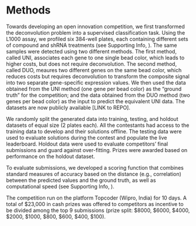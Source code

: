 Methods
========

Towards developing an open innovation competition, we first transformed the deconvolution problem into a supervised classification task. Using the L1000 assay, we profiled six 384-well plates, each containing different sets of compound and shRNA treatments (see Supporting Info, \ref{data-gen}). The same samples were detected using two different methods. The first method, called UNI, associates each gene to one single bead color, which leads to higher costs, but does not require deconvolution.
The second method, called DUO, meaures two different genes on the same bead color, which reduces costs but requires deconvolution to transform the composite signal into two separate gene-specific expression values.
We then used the data obtained from the UNI method (one gene per bead color) as the "ground truth" for the competition; and the data obtained from the DUO method (two genes per bead color) as the input to predict the equivalent UNI data. The datasets are now publicly available [LINK to REPO]. 

<!-- To do so, the genes are mixed in 1:2 ratio so that the composite signal should have two peaks: a bigger peak for the cluster to the gene for which a larger proportion of beads are present, and a smaller peak representing the other gene.  -->

We randomly split the generated data into training, testing, and holdout datasets of equal size (2 plates each). All the contestants had access to the training data to develop and their solutions offline. The testing data were used to evaluate solutions during the contest and populate the live leaderboard. Holdout data were used to evaluate competitors’ final submissions and guard against over-fitting. Prizes were awarded based on performance on the holdout dataset. 

<!-- FOOTNOTE: Since the L1000 assay returns gene-expression profiles for 978 genes, we combined data from two plates to match the amount of data produced.  -->

To evaluate submissions, we developed a scoring function that combines standard measures of accuracy based on the distance (e.g., correlation) between the predicted values and the ground truth, as well as computational speed (see Supporting Info, \ref{scoring-function}).

The competition run on the platform Topcoder (Wipro, India) for 10 days. A total of $23,000 in cash prizes was offered to competitors as incentive to be divided among the top 9 submissions (prize split: $8000, $6000, $4000, $2000, $1000, $800, $600, $400, $100). 

<!-- (spearman rank correlation between algorithmic predictions and the ground-truth data, and AUC between extreme-modulations predicted based on DUO data and observed extreme modulations in UNI data) -->

<!-- 
In biomedical research, our focus here, deconvolution problems are common in multianalyte assay methods. These methods are widely used to do X, Y and Z. In general terms, multianalyte assay methods are based on microspheres with different fluorescence decay times. This feature can be used to do X, Y, and Z. [EXPLAIN BRIEFLY CMap PROBLEM].
One problem with existing approaches is that they […. ]

To identify accurate methods we launched an open challenge that allowed a rapid exploration of different approaches. Key ingredients of there challenges are:
training and testing dataset
benchmark solution to improve
 -->
<!-- alt. wording
In a single experiment, CMap makes 488 measurements, each made by a different colored bead. Each measurement produces an intensity histogram (a list of integers), which characterizes the expression of two distinct genes in the given sample (for a total of 488 x 2 = 976 genes). The genes are mixed in 2:1 ratio. Thus, the areas under the peaks have 2:1 ratio, which enables association of each peak with a specific gene. In the ideal case, each histogram consists of two peaks (see Figure 1), each corresponding to a single gene. 
-->

<!-- alt. wording
Although the scanner is designed to detect only 500 different bead types, CMap uses it to measure ~1,000 landmark genes (978 genes to be exact). Of the 500 available types, 12 are used to measure controls. The remaining 488 colors are each used to measure two genes. The 976 landmark genes (excluding two genes that are measured independently) are grouped into pairs and coupled to beads of the same color. Genes coupled to the same bead color are combined in a ratio of 2:1 prior to use. So, the detected signal intensity for each bead color provides a composite measure of the abundance of the transcripts of the two genes.
-->

<!-- 
## Statistical deconvolution of gene-specific expression profiles.

In each sample, assume fluorescent-intensity values $X_{ij}$ for beads $i=1,2,\dots, n$ and analytes $j=1,2,\dots, J$, and gene-specific proportions $w_{ik}$ for beads $i=1,2,\dots, n$ and genes $k=1,2,\dots, K$. Our model of analyte fluourescent intensity is:
\[
  X_{ij} = \sum_{k=1}^{K} w_{ik} h_{kj} + e_{ij}. 
\]
where $h_{ik}$ is the gene-expression value for genes $k=1,2,\dots, K$ and analytes $j=1,2,\dots, J$. 

For the $UNI$ detection method, the gene-specific proportions are such that each analyte has only one gene. Hence, $w^{\text{uni}}_{ik} = 1$ when $j = k$, and it is zero otherwise. This implies that each sample can detect at most $J$ different genes under the UNI method. 

For the $DUO$ detection method, the gene-specific proportions are such that each analyte is paired with two genes in 1:2 ratio. Hence, pick an element $g\in G^2$ from the set $G^2$ of all non-overlapping subsets of size two of the gene set $G$. For each pair of genes in $g$ associated with an analyte $j$, we have: $w^{\text{duo}}_{i1} = 2/3$, $w_{i2}=1/3$ and is zero otherwise. 
 -->

<!-- from problem statement
Each measurement produces an intensity histogram (a list of integers), which characterizes expression of two distinct genes in the sample (for a total of 488 x 2 = 976 genes). In the ideal case, each histogram consists of two peaks (see Figure 1), each corresponding to a single gene. The genes are mixed in 2:1 ratio, thus the areas under the peaks have 2:1 ratio, which allows us to associate each peak with the specific gene. The median position of each peak corresponds to the gene's expression level, and that's what you need to determine in this challenge.
-->



